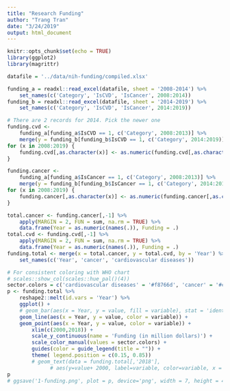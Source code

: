 ```yaml
---
title: "Research Funding"
author: "Trang Tran"
date: "3/24/2019"
output: html_document
---
```


```r
knitr::opts_chunk$set(echo = TRUE)
library(ggplot2)
library(magrittr)
```

```r
datafile = '../data/nih-funding/compiled.xlsx'

funding_a = readxl::read_excel(datafile, sheet = '2008-2014') %>%
    set_names(c('Category', 'IsCVD', 'IsCancer', 2008:2014))
funding_b = readxl::read_excel(datafile, sheet = '2014-2019') %>%
    set_names(c('Category', 'IsCVD', 'IsCancer', 2014:2019))

# There are 2 records for 2014. Pick the newer one
funding.cvd <-
    funding_a[funding_a$IsCVD == 1, c('Category', 2008:2013)] %>%
    merge(y = funding_b[funding_b$IsCVD == 1, c('Category', 2014:2019)], by = 'Category')
for (x in 2008:2019) {
    funding.cvd[,as.character(x)] <- as.numeric(funding.cvd[,as.character(x)])
}

funding.cancer <-
    funding_a[funding_a$IsCancer == 1, c('Category', 2008:2013)] %>%
    merge(y = funding_b[funding_b$IsCancer == 1, c('Category', 2014:2019)], by = 'Category')
for (x in 2008:2019) {
    funding.cancer[,as.character(x)] <- as.numeric(funding.cancer[,as.character(x)])
}

```
```r
total.cancer <- funding.cancer[,-1] %>%
    apply(MARGIN = 2, FUN = sum, na.rm = TRUE) %>%
    data.frame(Year = as.numeric(names(.)), Funding = .)
total.cvd <- funding.cvd[,-1] %>%
    apply(MARGIN = 2, FUN = sum, na.rm = TRUE) %>%
    data.frame(Year = as.numeric(names(.)), Funding = .)
funding.total <- merge(x = total.cancer, y = total.cvd, by = 'Year') %>%
    set_names(c('Year', 'cancer', 'cardiovascular diseases'))

# For consistent coloring with WHO chart
# scales::show_col(scales::hue_pal()(4))
sector.colors = c('cardiovascular diseases' = '#f8766d', 'cancer' = '#c77cff')
p <- funding.total %>%
    reshape2::melt(id.vars = 'Year') %>%
    ggplot() +
    # geom_bar(aes(x = Year, y = value, fill = variable), stat = 'identity', position = 'identity', alpha = 0.3) +
    geom_line(aes(x = Year, y = value, color = variable)) +
    geom_point(aes(x = Year, y = value, color = variable)) +
        xlim(c(2000,2018)) +
        scale_y_continuous(name = 'Funding (in million dollars)') +
        scale_color_manual(values = sector.colors) +
        guides(color = guide_legend(title = "")) +
        theme( legend.position = c(0.15, 0.85))
        # geom_text(data = funding.total[,'2018'],
              # aes(y=value+ 2000, label=variable, color=variable, x = Year ),hjust =1)  +
p
# ggsave('1-funding.png', plot = p, device='png', width = 7, height = 4.5)
```

